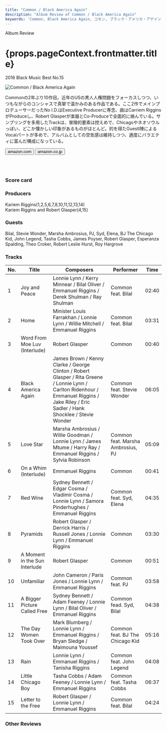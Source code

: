 ```yaml
---
title: "Common / Black America Again"
description: "Album Review of Common / Black America Again"
keywords: 'Common, Black America Again, コモン, ブラック・アメリカ・アゲイン'
---
```





<p className="largeP">Album Review</p>
<h1 className="h1--no--margin">{props.pageContext.frontmatter.title}</h1>
<p className="largeP"><Link to="/best50/2016/">2016 Black Music Best No.15</Link></p>

<Row  className="image-card-group">
	<Column colMd={"3"} colLg={"4"} noGutterMdLeft="">
       <ImageCard>

![Common / Black America Again](../../images/cd/common8L.jpg) 

</ImageCard>
	</Column>
	<Column colMd={"4"} colLg={"8"} noGutterMdLeft="">
	<p>
	Commonの2年ぶり10作目。近年のUSの黒人人権問題をフォーカスしつつ、いつもながらのコンシャスで真摯で温かみのある作品である。ここ2作でメインプロデューサーだったNo I.D.はExecutive Producerに専念、曲はCarriem RigginsがProduceし、Robert Glasperが楽器とCo-Produceで全面的に絡んでいる。サンプリングを多用したTrackは、冒険的要素は控えめで、Chicagoやネオソウルっぽい、どこか懐かしい印象があるものがほとんど。的を得たGuestl陣によるVocalパートが多めで、アルバムとしての空気感は維持しつつ、適度にバラエティに富んだ構成になっている。
	</p>
	<div>
	  <Button href="https://amzn.to/3hhA6nP" kind="primary" size="small" renderIcon={ArrowUpRight24}>
      amazon.com
    </Button>
    <Button href="https://amzn.to/34g0dYy" kind="secondary" size="small" renderIcon={ArrowUpRight24}>
      amazon.co.jp
    </Button>
	</div>
	<a href="https://geo.music.apple.com/jp/album/black-america-again/1440895412?mt=1&app=music&ls=1&at=11lcug" style="display:inline-block;overflow:hidden;background:url(https://linkmaker.itunes.apple.com/ja-jp/lockup.svg?releaseDate=2016-11-04&kind=album&bubble=apple_music&style=mono-black) no-repeat;width:180px;height:45px;"></a>
	<a href="https://geo.music.apple.com/jp/album/black-america-again/1440895412?app=itunes&at=11lcug" style="display:inline-block;overflow:hidden;background:url(https://linkmaker.itunes.apple.com/ja-jp/badge-lrg.svg?releaseDate=2016-11-04T00:00:00Z&kind=album&bubble=itunes_music) no-repeat;width:140px;height:45px;"></a>
	</Column>
</Row>
<Row >
	<Column colMd={"4"} colLg={"4"} noGutterMdLeft="">
<div>
  <h3>Score card</h3>
	<SliderJS1 value="3" />
  <SliderJS2 value="2" />
	<SliderJS3 value="2" />
  <SliderJS4 value="9" />
</div>
</Column>
<Column colMd={"8"} colLg={"8"} noGutterMdLeft="">
<div>
<h3>Producers</h3>
<p>
Kariem Riggins(1,2,5,6,7,8,10,11,12,13,14)
<br/>Kariem Riggins and Robert Glasper(4,15)
</p>
<h3>Guests</h3>
<p>
Bilal, Stevie Wonder, Marsha Ambrosius, PJ, Syd, Elena, BJ The Chicago Kid, John Legend, Tasha Cobbs, James Poyser, Robert Glasper, Esperanza Spalding, Theo Croker, Robert Leslie Hurst, Roy Hargrove
</p>
</div>
</Column>
</Row>

<h3>Tracks</h3>

| No. |	 Title                        |	 Composers                                                                                                                                                                                 |	 Performer                       | Time	 |
| --- |	----------------------------- | ------------------------------------------------------------------------------------------------------------------------------------------------------------------------------------------ | --------------------------------- | ----- |
|	1	  |	Joy and Peace                	| Lonnie Lynn / Kerry Minnear / Bilal Oliver / Emmanuel Riggins / Derek Shulman / Ray Shulman                                                                                                | Common feat. Bilal                | 02:40 |
|	2	  |	Home                         	| Minister Louis Farrakhan / Lonnie Lynn / Willie Mitchell / Emmanuel Riggins                                                                                                                | Common feat. Bilal                | 03:31 |
|	3	  |	Word From Moe Luv (Interlude)	| Robert Glasper                                                                                                                                                                             | Common                            | 00:40 |
|	4	  |	Black America Again          	| James Brown / Kenny Clarke / George Clinton / Robert Glasper / Rita Greene / Lonnie Lynn / Carlton Ridenhour / Emmanuel Riggins / Jake Riley / Eric Sadler / Hank Shocklee / Stevie Wonder | Common feat. Stevie Wonder        | 06:05 |
|	5	  |	Love Star                    	| Marsha Ambrosius / Willie Goodman / Lonnie Lynn / James Mtume / Harry Ray / Emmanuel Riggins / Sylvia Robinson                                                                             | Common feat. Marsha Ambrosius, PJ | 05:09 |
|	6	  |	On a Whim (Interlude)        	| Emmanuel Riggins                                                                                                                                                                           | Common                            | 00:41 |
|	7	  |	Red Wine                     	| Sydney Bennett / Edgar Cosma / Vladimir Cosma / Lonnie Lynn / Samora Pinderhughes / Emmanuel Riggins                                                                                       | Common feat. Syd, Elena           | 04:35 |
|	8	  |	Pyramids                     	| Robert Glasper / Derrick Harris / Russell Jones / Lonnie Lynn / Emmanuel Riggins                                                                                                           | Common                            | 03:30 |
|	9	  |	A Moment in the Sun Interlude	| Robert Glasper                                                                                                                                                                             | Common                            | 00:51 |
|	10	|	Unfamiliar                   	| John Cameron / Paris Jones / Lonnie Lynn / Emmanuel Riggins                                                                                                                                | Common feat. PJ                   | 03:58 |
|	11	|	A Bigger Picture Called Free 	| Sydney Bennett / Adam Feeney / Lonnie Lynn / Bilal Oliver / Emmanuel Riggins                                                                                                               | Common fead. Syd, Bilal           | 04:38 |
|	12	|	The Day Women Took Over      	| Mark Blumberg / Lonnie Lynn / Emmanuel Riggins / Bryan Sledge / Maimouna Youssef                                                                                                           | Common feat. BJ The Chicago Kid   | 05:16 |
|	13	|	Rain                         	| Lonnie Lynn / Emmanuel Riggins / Tanisha Riggins                                                                                                                                           | Common feat. John Legend          | 04:08 |
|	14	|	Little Chicago Boy           	| Tasha Cobbs / Adam Feeney / Lonnie Lynn / Emmanuel Riggins                                                                                                                                 | Common feat. Tasha Cobbs          | 06:37 |
|	15	|	Letter to the Free           	| Robert Glasper / Lonnie Lynn / Emmanuel Riggins                                                                                                                                            | Common feat. Bilal                | 04:24 |

<h3>Other Reviews</h3>

<Row>
<Column colMd={3} colLg={3} noGutterMdLeft>
<Review1 />
</Column>
</Row>